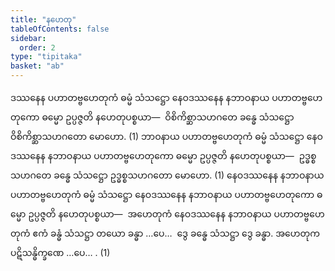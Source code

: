 ```yaml
---
title: "နဟေတု"
tableOfContents: false
sidebar:
  order: 2
type: "tipitaka"
basket: "ab"
---
```



<DynamicBreadcrumb />

<Division number="70">

<Paragraph number="1257">
ဒဿနေန ပဟာတဗ္ဗဟေတုကံ ဓမ္မံ သံသဋ္ဌော နေဝဒဿနေန နဘာဝနာယ ပဟာတဗ္ဗဟေတုကော ဓမ္မော ဥပ္ပဇ္ဇတိ နဟေတုပစ္စယာ—  ဝိစိကိစ္ဆာသဟဂတေ ခန္ဓေ သံသဋ္ဌော ဝိစိကိစ္ဆာသဟဂတော မောဟော. (1)
</Paragraph>

<Paragraph number="1258">
ဘာဝနာယ ပဟာတဗ္ဗဟေတုကံ ဓမ္မံ သံသဋ္ဌော နေဝဒဿနေန နဘာဝနာယ ပဟာတဗ္ဗဟေတုကော ဓမ္မော ဥပ္ပဇ္ဇတိ နဟေတုပစ္စယာ—  ဥဒ္ဓစ္စသဟဂတေ ခန္ဓေ သံသဋ္ဌော ဥဒ္ဓစ္စသဟဂတော မောဟော. (1)
</Paragraph>

<Paragraph number="1259">
နေဝဒဿနေန နဘာဝနာယ ပဟာတဗ္ဗဟေတုကံ ဓမ္မံ သံသဋ္ဌော နေဝဒဿနေန နဘာဝနာယ ပဟာတဗ္ဗဟေတုကော ဓမ္မော ဥပ္ပဇ္ဇတိ နဟေတုပစ္စယာ—  အဟေတုကံ နေဝဒဿနေန နဘာဝနာယ ပဟာတဗ္ဗဟေတုကံ ဧကံ ခန္ဓံ သံသဋ္ဌာ တယော ခန္ဓာ …ပေ…  ဒွေ ခန္ဓေ သံသဋ္ဌာ ဒွေ ခန္ဓာ. အဟေတုကပဋိသန္ဓိက္ခဏေ …ပေ… . (1)
</Paragraph>
</Division>